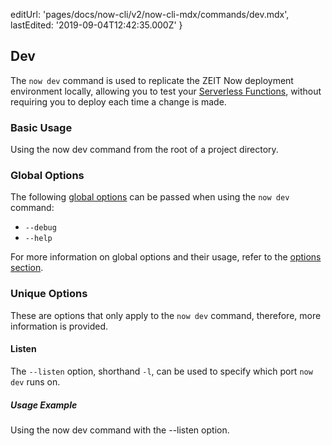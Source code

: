 
  editUrl: 'pages/docs/now-cli/v2/now-cli-mdx/commands/dev.mdx',
  lastEdited: '2019-09-04T12:42:35.000Z'
}

## Dev

The `now dev` command is used to replicate the ZEIT Now deployment environment locally, allowing you to test your [Serverless Functions](/docs/v2/serverless-functions/introduction), without requiring you to deploy each time a change is made.

### Basic Usage

<Snippet dark text="now dev" />
<Caption>Using the <InlineCode>now dev</InlineCode> command from the root of a project directory.</Caption>

### Global Options

The following [global options](#options) can be passed when using the `now dev` command:

- `--debug`
- `--help`

For more information on global options and their usage, refer to the [options section](#options).

### Unique Options

These are options that only apply to the `now dev` command, therefore, more information is provided.

#### Listen

The `--listen` option, shorthand `-l`, can be used to specify which port `now dev` runs on.

##### Usage Example

<Snippet dark text="now dev --listen 5005" />
<Caption>Using the <InlineCode>now dev</InlineCode> command with the <InlineCode>--listen</InlineCode> option.</Caption>
